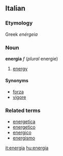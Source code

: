 ==Italian==
===Etymology===
Greek ''enérgeia''
===Noun===
'''energia''' ''f'' (''plural'' energie)

# [[energy]]

====Synonyms====
*[[forza]]
*[[vigore]]

===Related terms===
*[[energetica]]
*[[energetico]]
*[[energico]]
*[[energismo]]

[[it:energia]]
[[hu:energia]]